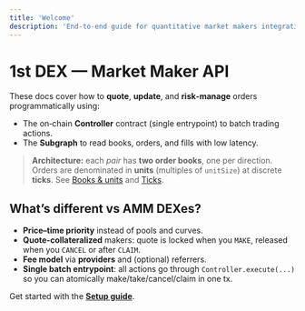 ```yaml
---
title: 'Welcome'
description: 'End-to-end guide for quantitative market makers integrating with the 1st DEX central‑limit‑order‑book (CLOB).'
---
```


# 1st DEX — Market Maker API

These docs cover how to **quote**, **update**, and **risk‑manage** orders programmatically using:

- The on‑chain **Controller** contract (single entrypoint) to batch trading actions.
- The **Subgraph** to read books, orders, and fills with low latency.

> **Architecture:** each _pair_ has **two order books**, one per direction. Orders are denominated in **units** (multiples of `unitSize`) at discrete **ticks**. See [Books & units](/mms-api/concepts/books-and-units) and [Ticks](/mms-api/concepts/ticks).

## What’s different vs AMM DEXes?

- **Price–time priority** instead of pools and curves.
- **Quote‑collateralized** makers: quote is locked when you `MAKE`, released when you `CANCEL` or after `CLAIM`.
- **Fee model** via **providers** and (optional) referrers.
- **Single batch entrypoint**: all actions go through `Controller.execute(...)` so you can atomically make/take/cancel/claim in one tx.

Get started with the **[Setup guide](/mms-api/guides/quickstart)**.
